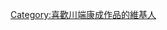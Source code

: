 {{Userbox
  |border-c = #000000
  |border-s = 1
  |id-c     = #cc0000
  |id-s     = 
  |id-fc    = #ffffff
  |info-c   = #ffffff
  |info-s   = 10
  |info-fc  = #000000
  |id       = [[File:Kawabata Yasunari 1968.jpg|40px]]
  |info     = 這個用戶喜歡'''[[川端康成]]'''的作品。
}}

[[Category:喜歡川端康成作品的維基人]]